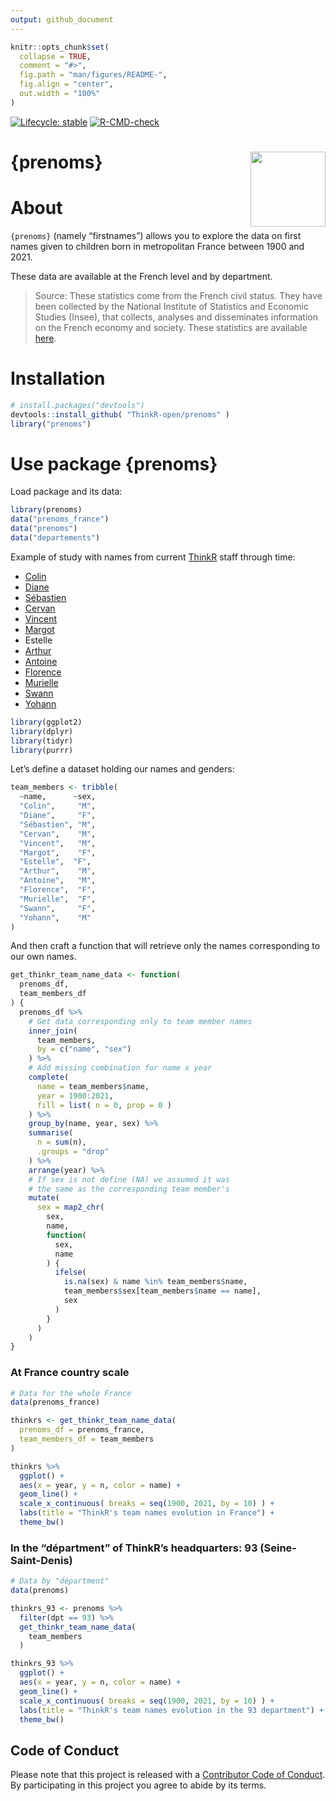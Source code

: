 ```yaml
---
output: github_document
---
```


<!-- README.md is generated from README.Rmd. Please edit that file -->

```r
knitr::opts_chunk$set(
  collapse = TRUE,
  comment = "#>",
  fig.path = "man/figures/README-",
  fig.align = "center",
  out.width = "100%"
)
```
<!-- badges: start -->
[![Lifecycle: stable](https://img.shields.io/badge/lifecycle-stable-brightgreen.svg)](https://lifecycle.r-lib.org/articles/stages.html)
[![R-CMD-check](https://github.com/ThinkR-open/prenoms/workflows/R-CMD-check/badge.svg)](https://github.com/ThinkR-open/prenoms/actions)
<!-- badges: end -->

# {prenoms} <img src="https://raw.githubusercontent.com/ThinkR-open/thinkr-hex-stickers/master/hexes/thinkr-hex-prenoms.png" align="right" width="120"/>

# About

`{prenoms}` (namely "firstnames") allows you to explore the data on first names given to children born in metropolitan France between 1900 and 2021.

These data are available at the French level and by department.

> Source: These statistics come from the French civil status. They have been collected by the National
Institute of Statistics and Economic Studies (Insee), that collects, analyses and disseminates
information on the French economy and society. These statistics are available
[here](https://www.insee.fr/fr/statistiques/2540004#documentation).

# Installation

```r
# install.packages("devtools")
devtools::install_github( "ThinkR-open/prenoms" )
library("prenoms")
```

# Use package {prenoms}

Load package and its data:
```r
library(prenoms)
data("prenoms_france")
data("prenoms")
data("departements")
```

Example of study with names from current [ThinkR](https://thinkr.fr) staff through time:

* [Colin](https://github.com/colinfay)
* [Diane](https://github.com/DianeBeldame)
* [Sébastien](https://github.com/statnmap)
* [Cervan](https://github.com/Cervangirard)
* [Vincent](https://github.com/VincentGuyader)
* [Margot](https://github.com/MargotBr)
* Estelle
* [Arthur](https://github.com/ArthurData)
* [Antoine](https://github.com/ALanguillaume)
* [Florence](https://github.com/FlorenceMounier)
* [Murielle](https://github.com/MurielleDelmotte)
* [Swann](https://github.com/dagousket)
* [Yohann](https://github.com/ymansiaux)

```r
library(ggplot2)
library(dplyr)
library(tidyr)
library(purrr)
```

Let's define a dataset holding our names and genders:

```r
team_members <- tribble(
  ~name,      ~sex, 
  "Colin",     "M", 
  "Diane",     "F", 
  "Sébastien", "M", 
  "Cervan",    "M", 
  "Vincent",   "M", 
  "Margot",    "F",
  "Estelle",  "F",
  "Arthur",    "M", 
  "Antoine",   "M", 
  "Florence",  "F",
  "Murielle",  "F",
  "Swann",     "F",
  "Yohann",    "M"
)
```

And then craft a function that will retrieve only the names corresponding to our own names.

```r
get_thinkr_team_name_data <- function(
  prenoms_df, 
  team_members_df
) {
  prenoms_df %>% 
    # Get data corresponding only to team member names
    inner_join(
      team_members, 
      by = c("name", "sex")
    ) %>%
    # Add missing combination for name x year 
    complete(
      name = team_members$name,
      year = 1900:2021,
      fill = list( n = 0, prop = 0 )
    ) %>% 
    group_by(name, year, sex) %>%
    summarise(
      n = sum(n),
      .groups = "drop"
    ) %>%
    arrange(year) %>% 
    # If sex is not define (NA) we assumed it was
    # the same as the corresponding team member's
    mutate(
      sex = map2_chr(
        sex,
        name,
        function(
          sex,
          name
        ) {
          ifelse(
            is.na(sex) & name %in% team_members$name,
            team_members$sex[team_members$name == name],
            sex
          )
        }
      )
    )
}
```

### At France country scale

```r
# Data for the whole France
data(prenoms_france)

thinkrs <- get_thinkr_team_name_data(
  prenoms_df = prenoms_france,
  team_members_df = team_members
)
```

```r
thinkrs %>%
  ggplot() +
  aes(x = year, y = n, color = name) +
  geom_line() +
  scale_x_continuous( breaks = seq(1900, 2021, by = 10) ) +
  labs(title = "ThinkR's team names evolution in France") +
  theme_bw()
```

### In the "départment" of ThinkR's headquarters: 93 (Seine-Saint-Denis)

```r
# Data by "départment"
data(prenoms)

thinkrs_93 <- prenoms %>%   
  filter(dpt == 93) %>%
  get_thinkr_team_name_data(
    team_members
  )
```

```r
thinkrs_93 %>%
  ggplot() +
  aes(x = year, y = n, color = name) +
  geom_line() +
  scale_x_continuous( breaks = seq(1900, 2021, by = 10) ) +
  labs(title = "ThinkR's team names evolution in the 93 department") +
  theme_bw()
```

## Code of Conduct

Please note that this project is released with a [Contributor Code of Conduct](https://www.contributor-covenant.org/version/1/0/0/code-of-conduct.html). By participating in this project you agree to abide by its terms.
